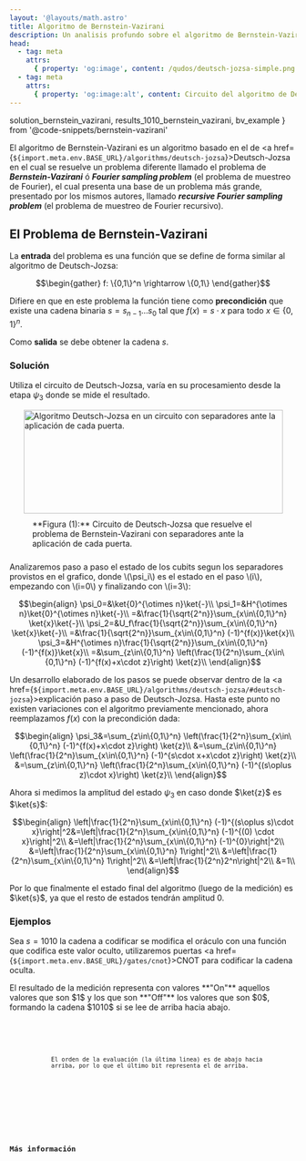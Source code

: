 ```yaml
---
layout: '@layouts/math.astro'
title: Algoritmo de Bernstein-Vazirani
description: Un analisis profundo sobre el algoritmo de Bernstein-Vazirani y su similutud al algoritmo de Deutsch-Jozsa
head:
  - tag: meta
    attrs:
      { property: 'og:image', content: /qudos/deutsch-jozsa-simple.png }
  - tag: meta
    attrs:
      { property: 'og:image:alt', content: Circuito del algoritmo de Deutsch }
---
```


  solution_bernstein_vazirani,
  results_1010_bernstein_vazirani,
  bv_example
} from '@code-snippets/bernstein-vazirani'

El algoritmo de Bernstein-Vazirani es un algoritmo basado en el de <a href={`${import.meta.env.BASE_URL}/algorithms/deutsch-jozsa`}>Deutsch-Jozsa</a> en el cual se resuelve un problema diferente llamado el problema de **_Bernstein-Vazirani_** ó **_Fourier sampling problem_** (el problema de muestreo de Fourier), el cual presenta una base de un problema más grande, presentado por los mismos autores, llamado **_recursive Fourier sampling problem_** (el problema de muestreo de Fourier recursivo).

## El Problema de Bernstein-Vazirani

La **entrada** del problema es una función que se define de forma similar al algoritmo de Deutsch-Jozsa:

```math
\begin{gather}
f: \{0,1\}^n \rightarrow \{0,1\}
\end{gather}
```

Difiere en que en este problema la función tiene como **precondición** que existe una cadena binaria $s=s_{n-1}\ldots s_0$ tal que $f(x)=s\cdot x$ para todo $x\in\{0,1\}^n$.

Como **salida** se debe obtener la cadena $s$.

### Solución

Utiliza el circuito de Deutsch-Jozsa, varía en su procesamiento desde la etapa $\psi_3$ donde se mide el resultado.

<div style='display:flex; justify-content:center; align-items:center; flex-direction:column'>
  <Image
    src={`${import.meta.env.BASE_URL}/deutsch-jozsa-completo.png`}
    alt='Algoritmo Deutsch-Jozsa en un circuito con separadores ante la aplicación de cada puerta.'
    width='455'
    height='182'
  />
  <span style='max-width:455px; padding:10px 40px'>
    **Figura (1):** Circuito de Deutsch-Jozsa que resuelve el problema de
    Bernstein-Vazirani con separadores ante la aplicación de cada puerta.
  </span>
</div>

Analizaremos paso a paso el estado de los cubits segun los separadores provistos en el grafico, donde \\(\psi_i\\) es el estado en el paso \\(i\\), empezando con \\(i=0\\) y finalizando con \\(i=3\\):

```math
\begin{align}
\psi_0=&\ket{0}^{\otimes n}\ket{-}\\
\psi_1=&H^{\otimes n}\ket{0}^{\otimes n}\ket{-}\\
=&\frac{1}{\sqrt{2^n}}\sum_{x\in\{0,1\}^n} \ket{x}\ket{-}\\
\psi_2=&U_f\frac{1}{\sqrt{2^n}}\sum_{x\in\{0,1\}^n} \ket{x}\ket{-}\\
=&\frac{1}{\sqrt{2^n}}\sum_{x\in\{0,1\}^n} (-1)^{f(x)}\ket{x}\\
\psi_3=&H^{\otimes n}\frac{1}{\sqrt{2^n}}\sum_{x\in\{0,1\}^n} (-1)^{f(x)}\ket{x}\\
=&\sum_{z\in\{0,1\}^n} \left(\frac{1}{2^n}\sum_{x\in\{0,1\}^n} (-1)^{f(x)+x\cdot z}\right) \ket{z}\\
\end{align}
```

Un desarrollo elaborado de los pasos se puede observar dentro de la <a href={`${import.meta.env.BASE_URL}/algorithms/deutsch-jozsa/#deutsch-jozsa`}>explicación paso a paso de Deutsch-Jozsa</a>. Hasta este punto no existen variaciones con el algoritmo previamente mencionado, ahora reemplazamos $f(x)$ con la precondición dada:

```math
\begin{align}
\psi_3&=\sum_{z\in\{0,1\}^n} \left(\frac{1}{2^n}\sum_{x\in\{0,1\}^n} (-1)^{f(x)+x\cdot z}\right) \ket{z}\\
&=\sum_{z\in\{0,1\}^n} \left(\frac{1}{2^n}\sum_{x\in\{0,1\}^n} (-1)^{s\cdot x+x\cdot z}\right) \ket{z}\\
&=\sum_{z\in\{0,1\}^n} \left(\frac{1}{2^n}\sum_{x\in\{0,1\}^n} (-1)^{(s\oplus z)\cdot x}\right) \ket{z}\\
\end{align}
```

Ahora si medimos la amplitud del estado $\psi_3$ en caso donde $\ket{z}$ es $\ket{s}$:

```math
\begin{align}
\left|\frac{1}{2^n}\sum_{x\in\{0,1\}^n} (-1)^{(s\oplus s)\cdot x}\right|^2&=\left|\frac{1}{2^n}\sum_{x\in\{0,1\}^n} (-1)^{(0) \cdot x}\right|^2\\
&=\left|\frac{1}{2^n}\sum_{x\in\{0,1\}^n} (-1)^{0}\right|^2\\
&=\left|\frac{1}{2^n}\sum_{x\in\{0,1\}^n} 1\right|^2\\
&=\left|\frac{1}{2^n}\sum_{x\in\{0,1\}^n} 1\right|^2\\
&=\left|\frac{1}{2^n}2^n\right|^2\\
&=1\\
\end{align}
```

Por lo que finalmente el estado final del algoritmo (luego de la medición) es $\ket{s}$, ya que el resto de estados tendrán amplitud 0.

### Ejemplos

Sea $s=1010$ la cadena a codificar se modifica el oráculo con una función que codifica este valor oculto, utilizaremos puertas <a href={`${import.meta.env.BASE_URL}/gates/cnot`}>CNOT</a> para codificar la cadena oculta.

<Tabs>
  <TabItem label='Quirk'>
    <Box>
      <QuantumCircuit src={bv_example} />
      <Aside>
        El resultado de la medición representa con valores **"On"** aquellos
        valores que son $1$ y los que son **"Off"** los valores que son $0$,
        formando la cadena $1010$ si se lee de arriba hacia abajo.
      </Aside>
    </Box>
  </TabItem>
  <TabItem label='Qiskit'>
    <Box>
      <Tabs>
        <TabItem label='Código'>
          <Code code={solution_bernstein_vazirani} lang='py' />
        </TabItem>
        <TabItem label='Resultado'>
          <Code
            mark={[`{'0101': 1024}`]}
            lang='text'
            code={results_1010_bernstein_vazirani}
          />
          <Aside>
            El orden de la evaluación (la última linea) es de abajo hacia
            arriba, por lo que el último bit representa el de arriba.
          </Aside>
        </TabItem>
        <TabItem label='Librería común'>
          <Code lang='py' code={common_deutsch_lib} />
        </TabItem>
      </Tabs>
    </Box>
  </TabItem>
</Tabs>

## Más información

<Recommendations />
<BibItem id="wong" rate="r" prefix="Capítulo 7.4.3, " />
<BibItem id="bernsteinVaziraniSoar" rate="r" />
<BibItem id="queryAlgorithmsQiskit" rate="a" />

